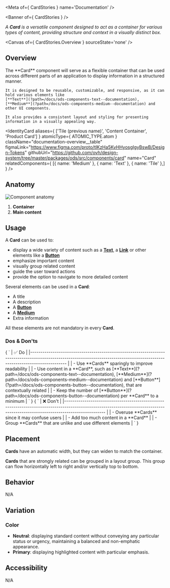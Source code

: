 
<Meta of={ CardStories } name='Documentation' />

<Banner of={ CardStories } />

_A **Card** is a versatile component designed to act as a container for various types of content, providing structure and context in a visually distinct box._

<Canvas of={ CardStories.Overview } sourceState='none' />

## Overview

<div className="documentation-overview">
  <div>
    The **Card** component will serve as a flexible container that can be used across different parts of an application
    to display information in a structured manner.

    It is designed to be reusable, customizable, and responsive, as it can hold various elements like
    [**Text**](?path=/docs/ods-components-text--documentation),
    [**Medium**](?path=/docs/ods-components-medium--documentation) and other UI components.

    It also provides a consistent layout and styling for presenting information in a visually appealing way.
  </div>

  <IdentityCard aliases={ ['Tile (previous name)', 'Content Container', 'Product Card'] }
                atomicType={ ATOMIC_TYPE.atom }
                className="documentation-overview__table"
                figmaLink="https://www.figma.com/proto/tIKzHa5KvHHyosgIgyBswB/Design-Tokens"
                githubUrl="https://github.com/ovh/design-system/tree/master/packages/ods/src/components/card"
                name="Card"
                relatedComponents={ [{ name: 'Medium' }, { name: 'Text' }, { name: 'Tile' },] } />
</div>

## Anatomy

![Component anatomy](components/card/anatomy.png "Component anatomy")

1. **Container**
2. **Main content**

## Usage

A **Card** can be used to:

* display a wide variety of content such as a [**Text**](?path=/docs/ods-components-text--documentation), a [**Link**](?path=/docs/ods-components-link--documentation) or other elements like a [**Button**](?path=/docs/ods-components-button--documentation)
* emphasize important content
* visually group related content
* guide the user toward actions
* provide the option to navigate to more detailed content

Several elements can be used in a **Card**:

* A title
* A description
* A [**Button**](?path=/docs/ods-components-button--documentation)
* A [**Medium**](?path=/docs/ods-components-medium--documentation)
* Extra information

All these elements are not mandatory in every **Card**.

### Dos & Don'ts

<Markdown className="documentation-do-table">
  { `
| ✅ Do                                                                                                                                                                                                                                                                                     |
|------------------------------------------------------------------------------------------------------------------------------------------------------------------------------                                                                                                           |
| - Use **Cards** sparingly to improve readability                                                                                                                                                                                                                                         |
| - Use content in a **Card**, such as [**Text**](?path=/docs/ods-components-text--documentation), [**Medium**](?path=/docs/ods-components-medium--documentation) and [**Button**](?path=/docs/ods-components-button--documentation), that are contextually related |
| - Keep the number of [**Button**](?path=/docs/ods-components-button--documentation) per **Card** to a minimum                                                                                                                                                                    |
` }
</Markdown>

<Markdown className="documentation-dont-table">
  { `
| ❌ Don't                                                                                                                                                                          |
|-------------------------------------------------------------------------------------------------------------------------------------------------------------------------------- |
| - Overuse **Cards** since it may confuse users                                                                                                                             |
| - Add too much content in a **Card**                                                                                                                                       |
| - Group **Cards** that are unlike and use different elements                                                                                                               |
` }
</Markdown>

## Placement

**Cards** have an automatic width, but they can widen to match the container.

**Cards** that are strongly related can be grouped in a layout group. This group can flow horizontally left to right and/or vertically top to bottom.

## Behavior

N/A

## Variation

### Color

- **Neutral**: displaying standard content without conveying any particular status or urgency, maintaining a balanced and non-emphatic appearance.
- **Primary**: displaying highlighted content with particular emphasis.

## Accessibility

N/A
